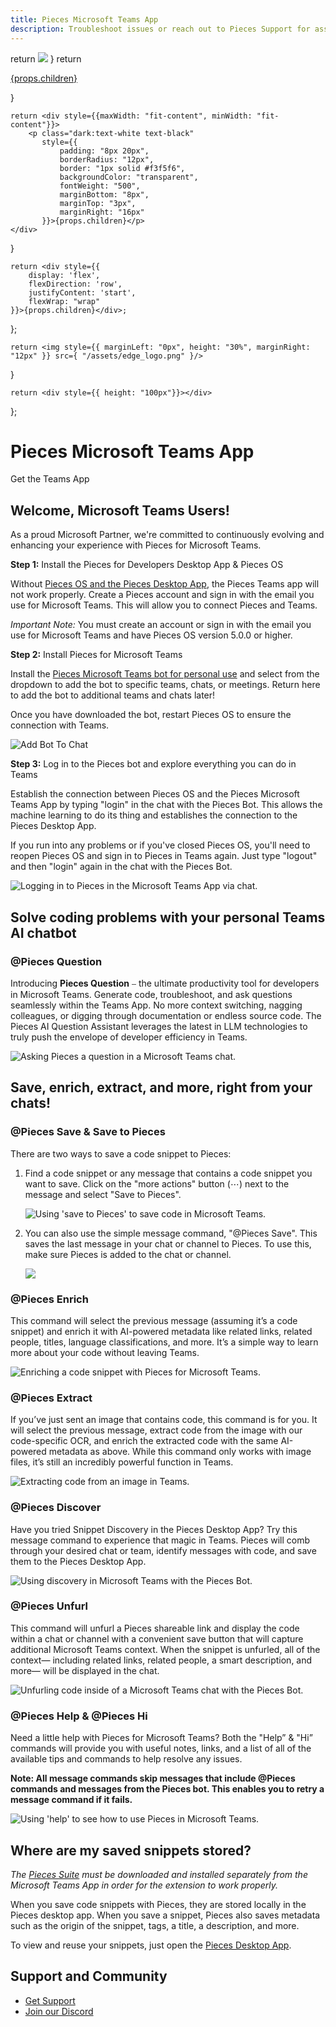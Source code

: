 ```yaml
---
title: Pieces Microsoft Teams App
description: Troubleshoot issues or reach out to Pieces Support for assistance with the Pieces for Developers Microsoft Teams App.
---
```


<link rel="canonical" href="https://docs.pieces.app/extensions-plugins/teams" />
    return <img style ={{marginTop: "0px", marginBottom: "1em", width: "50%"}} src={"/assets/teams_logo.png}/>
}
    return <a style={{textDecoration: "none"}} target="_blank" href="{{ links.extensions.teams }}">
        <div style={{maxWidth: "fit-content", minWidth: "fit-content"}}>
            <p style={{
                padding: "8px 20px",
                borderRadius: "12px",
                border: "1px solid #f3f5f6",
                color: "white",
                fontWeight: "500",
                background: "black",
                marginBottom: "8px",
                marginTop: "3px",
                marginRight: "16px"
            }}>{props.children}</p>
        </div>
    </a>
}

    return <div style={{maxWidth: "fit-content", minWidth: "fit-content"}}>
        <p class="dark:text-white text-black"
           style={{
               padding: "8px 20px",
               borderRadius: "12px",
               border: "1px solid #f3f5f6",
               backgroundColor: "transparent",
               fontWeight: "500",
               marginBottom: "8px",
               marginTop: "3px",
               marginRight: "16px"
           }}>{props.children}</p>
    </div>
}

    return <div style={{
        display: 'flex',
        flexDirection: 'row',
        justifyContent: 'start',
        flexWrap: "wrap"
    }}>{props.children}</div>;
};

    return <img style={{ marginLeft: "0px", height: "30%", marginRight: "12px" }} src={ "/assets/edge_logo.png" }/>
}

    return <div style={{ height: "100px"}}></div>
};


<GridFlexRowBaseline>
<TeamsLogo src="/assets/teams_logo.png"></TeamsLogo>
    <h1>Pieces Microsoft Teams App</h1>
</GridFlexRowBaseline>

<GridFlexRow>
    <InstallButton>Get the Teams App</InstallButton>
    <ReleasePill children="Current Version: {{ versions.teams }}"></ReleasePill>
</GridFlexRow>

## Welcome, Microsoft Teams Users!
As a proud Microsoft Partner, we're committed to continuously evolving and enhancing your experience with Pieces for Microsoft Teams.

**Step 1:** Install the Pieces for Developers Desktop App & Pieces OS

Without [Pieces OS and the Pieces Desktop App](https://docs.pieces.app/what-am-i-installing), the Pieces Teams app will not work properly. Create a Pieces account and sign in with the email you use for Microsoft Teams. This will allow you to connect Pieces and Teams.

_Important Note:_ You must create an account or sign in with the email you use for Microsoft Teams and have Pieces OS version 5.0.0 or higher.

**Step 2:** Install Pieces for Microsoft Teams

Install the [Pieces Microsoft Teams bot for personal use](https://teams.microsoft.com/l/app/789f23b3-d882-45ca-b3a3-de7f850656ea?source=app-details-dialog) and select from the dropdown to add the bot to specific teams, chats, or meetings. Return here to add the bot to additional teams and chats later!

Once you have downloaded the bot, restart Pieces OS to ensure the connection with Teams.

![Add Bot To Chat](https://storage.googleapis.com/pieces_multimedia/PROMOTIONAL/PIECES_FOR_DEVELOPERS/MICROSOFT_TEAMS/WINDOWS/ANY_FEATURE/16X9/PIECES_FOR_DEVELOPERS-MICROSOFT_TEAMS-ANY_FEATURE-WINDOWS-16X9-5_15_2023.GIF)

**Step 3:** Log in to the Pieces bot and explore everything you can do in Teams

Establish the connection between Pieces OS and the Pieces Microsoft Teams App by typing "login" in the chat with the Pieces Bot. This allows the machine learning to do its thing and establishes the connection to the Pieces Desktop App.

If you run into any problems or if you've closed Pieces OS, you'll need to reopen Pieces OS and sign in to Pieces in Teams again. Just type "logout" and then "login" again in the chat with the Pieces Bot.

![Logging in to Pieces in the Microsoft Teams App via chat.](https://storage.googleapis.com/pieces_multimedia/PROMOTIONAL/PIECES_FOR_DEVELOPERS/MICROSOFT_TEAMS/WINDOWS/PERSONAL_DOMAIN/16X9/PIECES_FOR_DEVELOPERS-MICROSOFT_TEAMS-PERSONAL_DOMAIN-WINDOWS-16X9-5_15_2023.GIF)

## Solve coding problems with your personal Teams AI chatbot

### @Pieces Question

Introducing **Pieces Question** ⎯ the ultimate productivity tool for developers in Microsoft Teams. Generate code, troubleshoot, and ask questions seamlessly within the Teams App. No more context switching, nagging colleagues, or digging through documentation or endless source code. The Pieces AI Question Assistant leverages the latest in LLM technologies to truly push the envelope of developer efficiency in Teams.

![Asking Pieces a question in a Microsoft Teams chat.](https://storage.googleapis.com/pieces_multimedia/PROMOTIONAL/PIECES_FOR_DEVELOPERS/MICROSOFT_TEAMS/WINDOWS/ANY_FEATURE/16X9/PIECES_FOR_DEVELOPERS-MICROSOFT_TEAMS-ANY_FEATURE-WINDOWS-16X9-5_21_2023.GIF)


## Save, enrich, extract, and more, right from your chats!

### @Pieces Save & Save to Pieces

There are two ways to save a code snippet to Pieces:

1. Find a code snippet or any message that contains a code snippet you want to save. Click on the "more actions" button (⋯) next to the message and select "Save to Pieces".

    ![Using 'save to Pieces' to save code in Microsoft Teams.](https://storage.googleapis.com/pieces_multimedia/PROMOTIONAL/PIECES_FOR_DEVELOPERS/MICROSOFT_TEAMS/MACOS/RIGHT-CLICK_SAVE/16X9/PIECES_FOR_DEVELOPERS-MICROSOFT_TEAMS-RIGHT-CLICK_SAVE-MACOS-16X9-5_15_2023.GIF)

2. You can also use the simple message command, "@Pieces Save". This saves the last message in your chat or channel to Pieces. To use this, make sure Pieces is added to the chat or channel.

    ![](https://storage.googleapis.com/pieces_multimedia/PROMOTIONAL/PIECES_FOR_DEVELOPERS/MICROSOFT_TEAMS/WINDOWS/SHARE_TO_TEAMS/16X9/PIECES_FOR_DEVELOPERS-MICROSOFT_TEAMS-SHARE_TO_TEAMS-WINDOWS-16X9-5_15_2023.GIF)


### @Pieces Enrich

This command will select the previous message (assuming it’s a code snippet) and enrich it with AI-powered metadata like related links, related people, titles, language classifications, and more. It’s a simple way to learn more about your code without leaving Teams.

![Enriching a code snippet with Pieces for Microsoft Teams.](https://storage.googleapis.com/pieces_multimedia/PROMOTIONAL/PIECES_FOR_DEVELOPERS/DESKTOP/WINDOWS/CONTEXT_ENRICHMENT/16X9/PIECES_FOR_DEVELOPERS-DESKTOP-CONTEXT_ENRICHMENT-WINDOWS-16X9-5_16_2023.GIF)


### @Pieces Extract

If you’ve just sent an image that contains code, this command is for you. It will select the previous message, extract code from the image with our code-specific OCR, and enrich the extracted code with the same AI-powered metadata as above. While this command only works with image files, it’s still an incredibly powerful function in Teams.

![Extracting code from an image in Teams.](https://storage.googleapis.com/pieces_multimedia/PROMOTIONAL/PIECES_FOR_DEVELOPERS/DESKTOP/WINDOWS/OCR/16X9/PIECES_FOR_DEVELOPERS-DESKTOP-OCR-WINDOWS-16X9-5_17_2023.GIF)


### @Pieces Discover

Have you tried Snippet Discovery in the Pieces Desktop App? Try this message command to experience that magic in Teams. Pieces will comb through your desired chat or team, identify messages with code, and save them to the Pieces Desktop App.

![Using discovery in Microsoft Teams with the Pieces Bot.](https://storage.googleapis.com/pieces_multimedia/PROMOTIONAL/PIECES_FOR_DEVELOPERS/MICROSOFT_TEAMS/WINDOWS/SAVE_TO_PIECES/16X9/PIECES_FOR_DEVELOPERS-MICROSOFT_TEAMS-SAVE_TO_PIECES-WINDOWS-16X9-5_22_2023.GIF)


### @Pieces Unfurl

This command will unfurl a Pieces shareable link and display the code within a chat or channel with a convenient save button that will capture additional Microsoft Teams context. When the snippet is unfurled, all of the context— including related links, related people, a smart description, and more— will be displayed in the chat.

![Unfurling code inside of a Microsoft Teams chat with the Pieces Bot.](https://storage.googleapis.com/pieces_multimedia/PROMOTIONAL/PIECES_FOR_DEVELOPERS/MICROSOFT_TEAMS/WINDOWS/LINK_SHARING/16X9/PIECES_FOR_DEVELOPERS-MICROSOFT_TEAMS-LINK_SHARING-WINDOWS-16X9-5_15_2023.GIF)


### @Pieces Help & @Pieces Hi

Need a little help with Pieces for Microsoft Teams? Both the "Help” & "Hi” commands will provide you with useful notes, links, and a list of all of the available tips and commands to help resolve any issues.

**Note: All message commands skip messages that include @Pieces commands and messages from the Pieces bot. This enables you to retry a message command if it fails.**

![Using 'help' to see how to use Pieces in Microsoft Teams.](https://storage.googleapis.com/pieces_multimedia/PROMOTIONAL/PIECES_FOR_DEVELOPERS/MICROSOFT_TEAMS/WINDOWS/ANY_FEATURE/16X9/PIECES_FOR_DEVELOPERS-MICROSOFT_TEAMS-ANY_FEATURE-WINDOWS-16X9-5_22_2023.GIF)


## Where are my saved snippets stored?

_The <a href="{{ links.installation.pieces_suite_manager }}">Pieces Suite</a> must be downloaded and installed separately from the Microsoft Teams App in order for the extension to work properly._

When you save code snippets with Pieces, they are stored locally in the Pieces desktop app.
When you save a snippet, Pieces also saves metadata such as the origin of the snippet, tags, a title, a description, and more.

To view and reuse your snippets, just open the [Pieces Desktop App](/installation-getting-started/what-am-i-installing).

## Support and Community

- [Get Support](https://docs.pieces.app/support)
- [Join our Discord](https://discord.gg/getpieces)